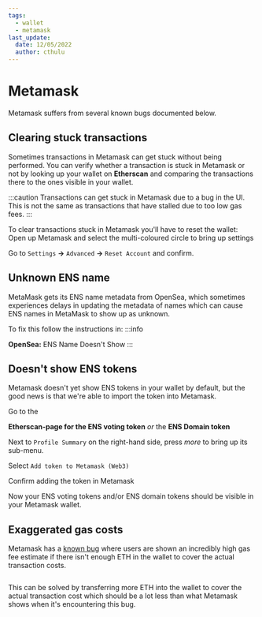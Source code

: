 ```yaml
---
tags:
  - wallet
  - metamask
last_update:
  date: 12/05/2022
  author: cthulu
---
```



# Metamask
Metamask suffers from several known bugs documented below.

## Clearing stuck transactions
Sometimes transactions in Metamask can get stuck without being performed. You can verify whether a transaction is stuck in Metamask or not by looking up your wallet on <Link to="https://etherscan.io"><b>Etherscan</b></Link> and comparing the transactions there to the ones visible in your wallet.

:::caution
Transactions can get stuck in Metamask due to a bug in the UI. This is not the same as transactions that have stalled due to too low gas fees.
:::

To clear transactions stuck in Metamask you'll have to reset the wallet:
Open up Metamask and select the multi-coloured circle to bring up settings  
<BrowserWindow url="support.ensmods.xyz">
  <Image img="/img/metamask-stuck1.webp"/>
</BrowserWindow>

Go to `Settings` **→** `Advanced` **→** `Reset Account` and confirm.

## Unknown ENS name
MetaMask gets its ENS name metadata from OpenSea, which sometimes experiences delays in updating the metadata of names which can cause ENS names in MetaMask to show up as unknown.

To fix this follow the instructions in:
:::info
<Link to="/docs/marketplaces/opensea#ens-name-doesnt-show">
  <b>OpenSea:</b> ENS Name Doesn't Show
</Link>
:::

## Doesn't show ENS tokens
Metamask doesn't yet show ENS tokens in your wallet by default, but the good news is that we're able to import the token into Metamask.

Go to the
<Link to="https://etherscan.io/token/0xc18360217d8f7ab5e7c516566761ea12ce7f9d72">
  <b>Etherscan-page for the ENS voting token</b>
</Link>
<i>or</i> the
<Link to="https://etherscan.io/token/0x57f1887a8bf19b14fc0df6fd9b2acc9af147ea85">
  <b>ENS Domain token</b>
</Link>

Next to `Profile Summary` on the right-hand side, press *more* to bring up its sub-menu.
<BrowserWindow url="support.ensmods.xyz">
  <Image img="/img/metamask-unknown1.webp"/>
</BrowserWindow>

Select `Add token to Metamask (Web3)`
<BrowserWindow url="support.ensmods.xyz">
  <Image img="/img/metamask-unknown2.webp"/>
</BrowserWindow>

Confirm adding the token in Metamask  
<BrowserWindow url="support.ensmods.xyz">
  <Image img="/img/metamask-unknown3.webp"/>
</BrowserWindow>

Now your ENS voting tokens and/or ENS domain tokens should be visible in your Metamask wallet.

## Exaggerated gas costs
Metamask has a [known bug](https://github.com/MetaMask/metamask-extension/issues/13135) where users are shown an incredibly high gas fee estimate if there isn't enough ETH in the wallet to cover the actual transaction costs.

<BrowserWindow url="support.ensmods.xyz">
  <Image img="/img/metamask-exaggerated1.webp"/>
</BrowserWindow>

This can be solved by transferring more ETH into the wallet to cover the actual transaction cost which should be a lot less than what Metamask shows when it's encountering this bug.
